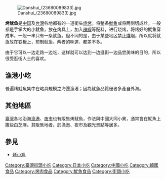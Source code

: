 {{unreferenced|time=2015-06-30T07:25:56+00:00}}
[[File:Danshui_(23680089833).jpg|thumb]]

'''烤鱿鱼'''是[[中国|中国]]及[[台灣|台灣]]各地都有的一道街头[[烧烤|烧烤]]。将整条[[鱿鱼|鱿鱼]]或将两侧切成丝，一般都是手掌大的小鱿鱼，放在烤具上，加入[[辣椒|辣椒]]等配料，进行烧烤，将烤好的鱿鱼穿成串，一般一串只有一条鱿鱼。但不同的是，由于某些地区禁止[[煤|煤]]烟，所以就将鱿鱼放在铁板上，煎制鱿鱼。两者的味道，都差不多。

由于它可以一边走路一边吃，这样就可以达到一边逛街一边品尝美味的目的，所以很受逛街人士的喜欢。

== 漁港小吃 ==

普遍烤魷魚集中在略具規模之海邊漁港；因為魷魚品質優者多產自外海。

== 其他地區 ==

[[臺灣|臺灣]]各地沿海[[漁港|漁港]]、[[夜市|夜市]]也有販售烤魷魚，作法與中國大同小異，通常會在魷魚上撒些白芝麻。其販售地者，於漁港、夜市及觀光景點等居多。

== 參見 ==

*[[烤小鸡|烤小鸡]]

{{food-stub}}

[[Category:臺灣街頭小吃|Category:臺灣街頭小吃]]
[[Category:日本小吃|Category:日本小吃]]
[[Category:中國小吃|Category:中國小吃]]
[[Category:韓國食品|Category:韓國食品]]
[[Category:烤肉食品|Category:烤肉食品]]
[[Category:魷魚食品|Category:魷魚食品]]
[[Category:街頭小吃|Category:街頭小吃]]